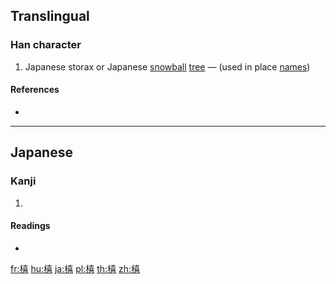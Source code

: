 ==Translingual==

===Han character===
{{Han char|rn=75|rad=木|as=12|sn=16|four=|canj=DGRR|ids=⿰木喜}}

# {{context|Japanese|lang=ja}} Japanese storax or Japanese [[snowball]] [[tree]] — {{gloss|{{taxlink|Styrax japonicus|species|noshow=1}}}} (used in place [[name]]s)

====References====
* {{Han ref|kx=0555.311|dkj=15623|hdz=21287.041|uh=6A72|ud=27250}}

----

==Japanese==

===Kanji===
{{ja-kanji|grade=|rs=木12}}

# {{defn|lang=ja|sort=木12}}

====Readings====
* {{ja-readings|on=|kun=[[ずさ]] (zusa)}}

[[fr:橲]]
[[hu:橲]]
[[ja:橲]]
[[pl:橲]]
[[th:橲]]
[[zh:橲]]
